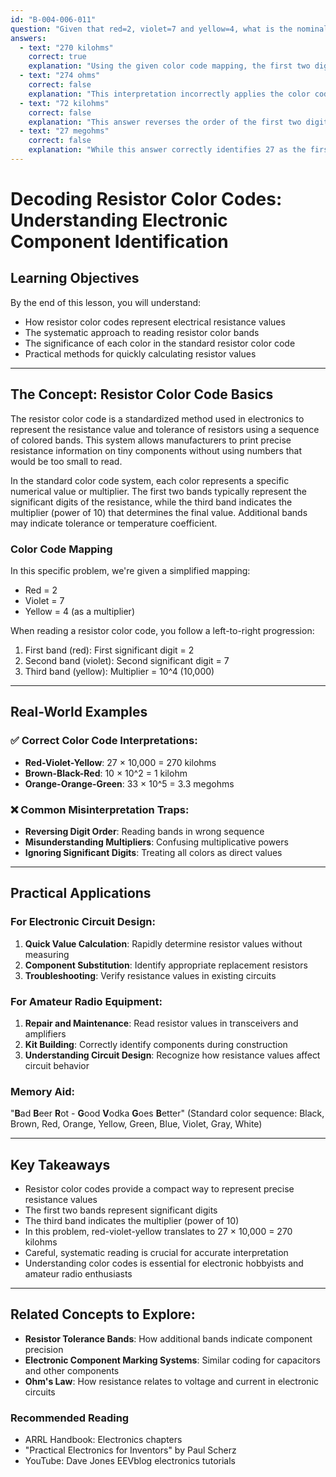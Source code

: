 ```yaml
---
id: "B-004-006-011"
question: "Given that red=2, violet=7 and yellow=4, what is the nominal value of a resistor whose colour code reads \"red,\" \"violet\" and \"yellow\"?"
answers:
  - text: "270 kilohms"
    correct: true
    explanation: "Using the given color code mapping, the first two digits of the resistor value are determined by red (2) and violet (7), which gives 27. The yellow indicates the multiplier, which is 10^4 (10,000). Therefore, 27 × 10,000 = 270,000 ohms or 270 kilohms. This follows the standard resistor color code method of encoding resistance values using a sequence of colored bands."
  - text: "274 ohms"
    correct: false
    explanation: "This interpretation incorrectly applies the color code by treating yellow as a digit instead of a multiplier. It also fails to recognize the correct place value of each color in the standard resistor color code scheme."
  - text: "72 kilohms"
    correct: false
    explanation: "This answer reverses the order of the first two digits, using violet (7) as the first digit and red (2) as the second, and incorrectly applies the multiplier. This demonstrates a misunderstanding of how resistor color codes are read."
  - text: "27 megohms"
    correct: false
    explanation: "While this answer correctly identifies 27 as the first two digits, it incorrectly interprets the yellow multiplier as 10^6 (1,000,000) instead of 10^4 (10,000), resulting in an incorrect resistance value."
---
```


# Decoding Resistor Color Codes: Understanding Electronic Component Identification

## Learning Objectives
By the end of this lesson, you will understand:
- How resistor color codes represent electrical resistance values
- The systematic approach to reading resistor color bands
- The significance of each color in the standard resistor color code
- Practical methods for quickly calculating resistor values

---

## The Concept: Resistor Color Code Basics

The resistor color code is a standardized method used in electronics to represent the resistance value and tolerance of resistors using a sequence of colored bands. This system allows manufacturers to print precise resistance information on tiny components without using numbers that would be too small to read.

In the standard color code system, each color represents a specific numerical value or multiplier. The first two bands typically represent the significant digits of the resistance, while the third band indicates the multiplier (power of 10) that determines the final value. Additional bands may indicate tolerance or temperature coefficient.

### Color Code Mapping

In this specific problem, we're given a simplified mapping:
- Red = 2
- Violet = 7
- Yellow = 4 (as a multiplier)

When reading a resistor color code, you follow a left-to-right progression:
1. First band (red): First significant digit = 2
2. Second band (violet): Second significant digit = 7
3. Third band (yellow): Multiplier = 10^4 (10,000)

---

## Real-World Examples

### ✅ Correct Color Code Interpretations:
- **Red-Violet-Yellow**: 27 × 10,000 = 270 kilohms
- **Brown-Black-Red**: 10 × 10^2 = 1 kilohm
- **Orange-Orange-Green**: 33 × 10^5 = 3.3 megohms

### ❌ Common Misinterpretation Traps:
- **Reversing Digit Order**: Reading bands in wrong sequence
- **Misunderstanding Multipliers**: Confusing multiplicative powers
- **Ignoring Significant Digits**: Treating all colors as direct values

---

## Practical Applications

### For Electronic Circuit Design:
1. **Quick Value Calculation**: Rapidly determine resistor values without measuring
2. **Component Substitution**: Identify appropriate replacement resistors
3. **Troubleshooting**: Verify resistance values in existing circuits

### For Amateur Radio Equipment:
1. **Repair and Maintenance**: Read resistor values in transceivers and amplifiers
2. **Kit Building**: Correctly identify components during construction
3. **Understanding Circuit Design**: Recognize how resistance values affect circuit behavior

### Memory Aid:
"**B**ad **B**eer **R**ot - **G**ood **V**odka **G**oes **B**etter" 
(Standard color sequence: Black, Brown, Red, Orange, Yellow, Green, Blue, Violet, Gray, White)

---

## Key Takeaways

- Resistor color codes provide a compact way to represent precise resistance values
- The first two bands represent significant digits
- The third band indicates the multiplier (power of 10)
- In this problem, red-violet-yellow translates to 27 × 10,000 = 270 kilohms
- Careful, systematic reading is crucial for accurate interpretation
- Understanding color codes is essential for electronic hobbyists and amateur radio enthusiasts

---

## Related Concepts to Explore:
- **Resistor Tolerance Bands**: How additional bands indicate component precision
- **Electronic Component Marking Systems**: Similar coding for capacitors and other components
- **Ohm's Law**: How resistance relates to voltage and current in electronic circuits

### Recommended Reading
- ARRL Handbook: Electronics chapters
- "Practical Electronics for Inventors" by Paul Scherz
- YouTube: Dave Jones EEVblog electronics tutorials